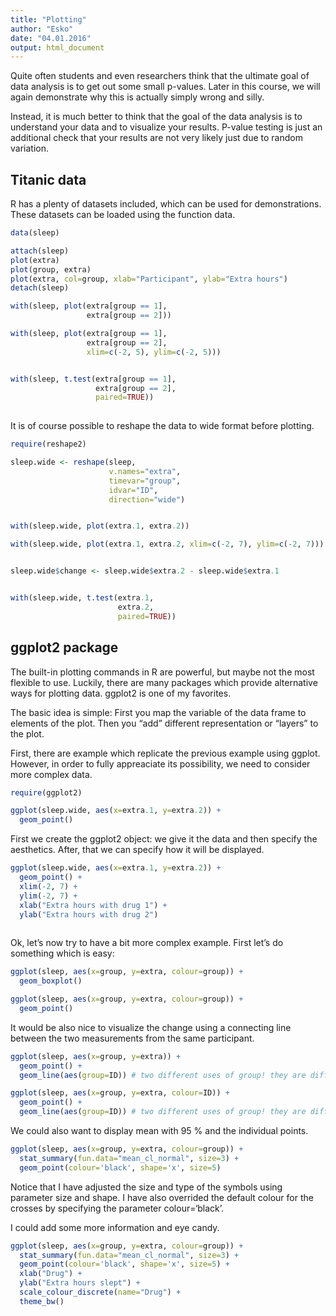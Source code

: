 ```yaml
---
title: "Plotting"
author: "Esko"
date: "04.01.2016"
output: html_document
---
```


Quite often students and even researchers think that the ultimate goal of data analysis is to get out some small p-values. Later in this course, we will again demonstrate why this is actually simply wrong and silly. 

Instead, it is much better to think that the goal of the data analysis is to understand your data and to visualize your results. P-value testing is just an additional check that your results are not very likely just due to random variation. 

Titanic data
--------------------

R has a plenty of datasets included, which can be used for demonstrations. These datasets can be loaded using the function data. 


```r
data(sleep)

attach(sleep)
plot(extra)
plot(group, extra)
plot(extra, col=group, xlab="Participant", ylab="Extra hours")
detach(sleep)
```


```r
with(sleep, plot(extra[group == 1], 
                 extra[group == 2]))

with(sleep, plot(extra[group == 1], 
                 extra[group == 2],
                 xlim=c(-2, 5), ylim=c(-2, 5)))


with(sleep, t.test(extra[group == 1],
                   extra[group == 2],
                   paired=TRUE))
                   
```

It is of course possible to reshape the data to wide format before plotting.

```r

require(reshape2)

sleep.wide <- reshape(sleep, 
                      v.names="extra", 
                      timevar="group", 
                      idvar="ID", 
                      direction="wide")


with(sleep.wide, plot(extra.1, extra.2))

with(sleep.wide, plot(extra.1, extra.2, xlim=c(-2, 7), ylim=c(-2, 7)))


sleep.wide$change <- sleep.wide$extra.2 - sleep.wide$extra.1 


with(sleep.wide, t.test(extra.1,
                        extra.2,
                        paired=TRUE))

```

ggplot2 package
--------------------

The built-in plotting commands in R are powerful, but maybe not the most flexible to use. 
Luckily, there are many packages which provide alternative ways for plotting data. 
ggplot2 is one of my favorites. 

The basic idea is simple: First you map the variable of the data frame to elements of the plot. Then you "add" different representation or "layers" to the plot. 

First, there are example which replicate the previous example using ggplot. However, in order to fully appreaciate its possibility, we need to consider more complex data. 


```r

require(ggplot2)

ggplot(sleep.wide, aes(x=extra.1, y=extra.2)) + 
  geom_point()

```
First we create the ggplot2 object: we give it the data and then specify the aesthetics. After, that we can specify how it will be displayed. 

```r

ggplot(sleep.wide, aes(x=extra.1, y=extra.2)) + 
  geom_point() +
  xlim(-2, 7) +
  ylim(-2, 7) +
  xlab("Extra hours with drug 1") +
  ylab("Extra hours with drug 2")
  
```

Ok, let's now try to have a bit more complex example. First let's do something which is easy:

```r
ggplot(sleep, aes(x=group, y=extra, colour=group)) + 
  geom_boxplot()

ggplot(sleep, aes(x=group, y=extra, colour=group)) + 
  geom_point()
```

It would be also nice to visualize the change using a connecting line between the two measurements from the same participant.

```r
ggplot(sleep, aes(x=group, y=extra)) + 
  geom_point() +
  geom_line(aes(group=ID)) # two different uses of group! they are different things here!

ggplot(sleep, aes(x=group, y=extra, colour=ID)) + 
  geom_point() +
  geom_line(aes(group=ID)) # two different uses of group! they are different things here!

```

We could also want to display mean with 95 % and the individual points.

```r
ggplot(sleep, aes(x=group, y=extra, colour=group)) + 
  stat_summary(fun.data="mean_cl_normal", size=3) +
  geom_point(colour='black', shape='x', size=5)

``` 
Notice that I have adjusted the size and type of the symbols using parameter size and shape. I have also overrided the default colour for the crosses by specifying the parameter colour='black'. 

I could add some more information and eye candy. 

```r
ggplot(sleep, aes(x=group, y=extra, colour=group)) + 
  stat_summary(fun.data="mean_cl_normal", size=3) +
  geom_point(colour='black', shape='x', size=5) +
  xlab("Drug") +
  ylab("Extra hours slept") +
  scale_colour_discrete(name="Drug") +
  theme_bw()

``` 


